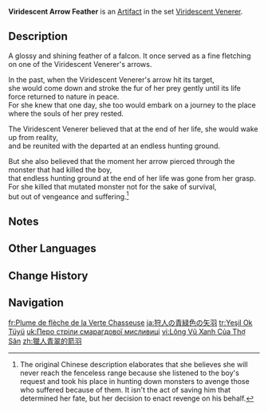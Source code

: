 {{Artifact Infobox
|image = Item Viridescent Arrow Feather.png
|set   = Viridescent Venerer
|piece = Plume of Death
}}
{{Description|The fletching of an arrow that once pierced right through its prey, but somehow still remains spotless.}}
'''Viridescent Arrow Feather''' is an [[Artifact]] in the set [[Viridescent Venerer]].

==Description==
A glossy and shining feather of a falcon. It once served as a fine fletching on one of the Viridescent Venerer's arrows.

In the past, when the Viridescent Venerer's arrow hit its target,<br>she would come down and stroke the fur of her prey gently until its life force returned to nature in peace.<br>For she knew that one day, she too would embark on a journey to the place where the souls of her prey rested.

The Viridescent Venerer believed that at the end of her life, she would wake up from reality,<br>and be reunited with the departed at an endless hunting ground.

But she also believed that the moment her arrow pierced through the monster that had killed the boy,<br>that endless hunting ground at the end of her life was gone from her grasp.<br>For she killed that mutated monster not for the sake of survival,<br>but out of vengeance and suffering.<ref group="Note">The original Chinese description elaborates that she believes she will never reach the fenceless range because she listened to the boy's request and took his place in hunting down monsters to avenge those who suffered because of them. It isn't the act of saving him that determined her fate, but her decision to enact revenge on his behalf.</ref>

==Notes==
{{Reflist|note=1}}

==Other Languages==
{{Other Languages
|en       = Viridescent Arrow Feather
|zhs      = 猎人青翠的箭羽
|zhs_rm   = Lièrén Qīngcuì de Jiànyǔ
|zht      = 獵人青翠的箭羽
|zht_rm   = Lièrén Qīngcuì de Jiànyǔ
|zh_tl    = Hunter's Verdant Arrow Feather
|ja       = 狩人の青緑色の矢羽
|ja_rm    = Karyuudo no Seiryokushoku no Yabane
|ja_tl    = Hunter's Turquoise Arrow Feather
|ko       = 사냥꾼의 푸른 화살깃
|ko_rm    = Sanyangkkun-ui Pureun Hwasalgit
|ko_tl    = Hunter's Blue Arrow Feather
|es       = Pluma de la Cazadora Verde Esmeralda
|es_tl    = Feather of the Emerald Green Huntress
|fr       = Plume de flèche de la Verte Chasseuse
|fr_tl    = Arrow Feather of the Green Huntress
|ru       = Оперение стрелы изумрудного охотника
|ru_tl    = Emerald Hunter's Arrow Feather
|th       = Viridescent Arrow Feather
|vi       = Lông Vũ Xanh Của Thợ Săn
|vi_tl    = 
|de       = Feldjäger-Pfeilfeder
|de_tl    = {{w|Feldjäger}} Arrow Feather
|id       = Viridescent Arrow Feather
|pt       = Pena do Caçador Verde
|pt_tl    = 
|tr       = Yeşil Ok Tüyü
|tr_tl    = Green Arrow Feather
|it       = Piuma della Cacciatrice smeraldo
|it_tl    = Feather of the Emerald Huntress
}}

==Change History==
{{Change History|1.0}}

==Navigation==
{{Artifact Set Navbox|Viridescent Venerer}}

[[fr:Plume de flèche de la Verte Chasseuse]]
[[ja:狩人の青緑色の矢羽]]
[[tr:Yeşil Ok Tüyü]]
[[uk:Перо стріли смарагдової мисливиці]]
[[vi:Lông Vũ Xanh Của Thợ Săn]]
[[zh:獵人青翠的箭羽]]